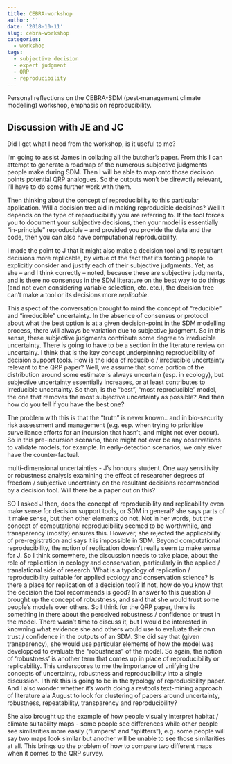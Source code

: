 ```yaml
---
title: CEBRA-workshop
author: ''
date: '2018-10-11'
slug: cebra-workshop
categories:
  - workshop
tags:
  - subjective decision
  - expert judgment
  - QRP
  - reproducibility
---
```


Personal reflections on the CEBRA-SDM (pest-management climate modelling) workshop, emphasis on reproducibility.

## Discussion with JE and JC

Did I get what I need from the workshop, is it useful to me?

I'm going to assist James in collating all the butcher's paper. From this I can attempt to generate a roadmap of the numerous subjective judgments people make during SDM. Then I will be able to map onto those decision points potential QRP analogues. So the outputs won't be direwctly relevant, I'll have to do some further work with them.

Then thinking about the concept of reproducibility to this particular application. Will a decision tree aid in making reproducible decisinos? Well it depends on the type of reproducibility you are referring to. If the tool forces you to document your subjective decisions, then your model is essentially "in-principle" reproducible -- and provided you provide the data and the code, then you can also have computational reproducibility.

I made the point to J that it might also make a decision tool and its resultant decisions more replicable, by virtue of the fact that it's forcing people to explicitly consider and justify each of their subjective judgments. Yet, as she -- and I think correctly -- noted, because these are subjective judgments, and is there no consensus in the SDM literature on the best way to do things (and not even considering variable selection, etc. etc.), the decision tree can't make a tool or its decisions more *replicable*.

This aspect of the conversation brought to mind the concept of "reducible" and "irreducible" uncertainty. In the absence of consensus or protocol about what the best option is at a given decision-point in the SDM modelling process, there will always be variation due to subjective judgment. So in this sense, these subjective judgments contribute some degree to irreducible uncertainty. There is going to have to be a section in the literature review on uncertainy. I think that is the key concept underpinning reproducibility of decision support tools.  How is the idea of reducible / irreducible uncertainty relevant to the QRP paper? Well, we assume that some portion of the distribution around some estimate is always uncertain (esp. in ecology), but subjective uncertainty essentially increases, or at least contributes to irreducible uncertainty. So then, is the "best", "most reproducible" model, the one that removes the most subjective uncertainty as possible? And then how do you tell if you have the best one?

The problem with this is that the "truth" is never known.. and in bio-security risk assessment and management (e.g. esp. when trying to prioritise surveillance efforts for an incursion that hasn't, and might not ever occur). So in this pre-incursion scenario, there might not ever be any observations to validate models, for example. In early-detection scenarios, we only eiver have the counter-factual.

multi-dimensional uncertainties - J's honours student. One way sensitivity or robustness analysis examining the effect of researcher degrees of freedom / subjective uncertainty on the resultant decisions recommended by a decision tool. Will there be a paper out on this?

SO I asked J then, does the concept of reproducibility and replicability even make sense for decision support tools, or SDM in general? she says parts of it make sense, but then other elements do not. Not in her words, but the concept of computational reproducibility seemed to be worthwhile, and transparency (mostly) ensures this. However, she rejected the applicability of pre-registration and says it is impossible in SDM. Beyond computational reproducibility, the notion of replication doesn't really seem to make sense for J. So I think somewhere, the discussion needs to take place, about the role of replication in ecology and conservation, particularly in the applied / translational side of research. What is a typology of replication / reproducibility suitable for applied ecology and conservation science? Is there a place for replication of a decision tool? If not, how do you know that the decision the tool recommends is good? In answer to this question J brought up the concept of robustness, and said that she would trust some people's models over others. So I think for the QRP paper, there is something in there about the perceived robustness / confidence or trust in the model. There wasn't time to discuss it, but I would be interested in knowning what evidence she and others would use to evaluate their own trust / confidence in the outputs of an SDM. She did say that (given transparency), she would use particular elements of how the model was developped to evaluate the "robustness" of the model. So again, the notion of 'robustness' is another term that comes up in place of reproducibility or replicability. This underscores to me the importance of unifying the concepts of uncertainty, robustness and reproducibility into a single discussion. I think this is going to be in the typology of reproducibility paper. And I also wonder whether it's worth doing a revtools text-mining approach of literature ala August to look for clustering of papers around uncertainty, robustness, repeatability, transparency and reproducibility?

She also brought up the example of how people visually interpret habitat / climate suitabiilty maps - some people see differences while other people see similarities more easily ("lumpers" and "splitters"), e.g. some people will say two maps look similar but another will be unable to see those similarities at all. This brings up the problem of how to compare two different maps when it comes to the QRP survey.

 
